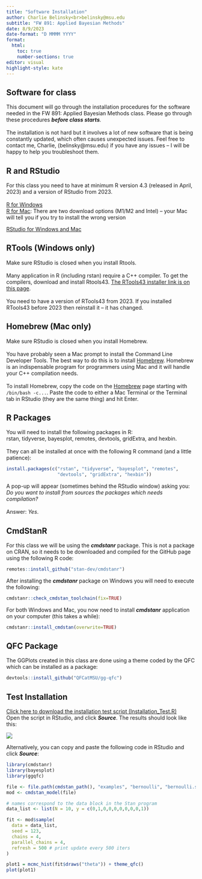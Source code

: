 ```yaml
---
title: "Software Installation"
author: Charlie Belinsky<br>belinsky@msu.edu
subtitle: "FW 891: Applied Bayesian Methods"
date: 8/9/2023
date-format: "D MMMM YYYY"
format: 
  html:
    toc: true
    number-sections: true
editor: visual
highlight-style: kate
---
```


## Software for class

This document will go through the installation procedures for the software needed in the FW 891: Applied Bayesian Methods class. Please go through these procedures ***before class starts**.*\
\
The installation is not hard but it involves a lot of new software that is being constantly updated, which often causes unexpected issues. Feel free to contact me, Charlie, (belinsky\@msu.edu) if you have any issues -- I will be happy to help you troubleshoot them.

## R and RStudio

For this class you need to have at minimum R version 4.3 (released in April, 2023) and a version of RStudio from 2023.\
\
[R for Windows](https://cran.r-project.org/bin/windows/base/){target="_blank"}\
[R for Mac](https://cran.r-project.org/bin/macosx/){target="_blank"}: There are two download options (M1/M2 and Intel) -- your Mac will tell you if you try to install the wrong version

[RStudio for Windows and Mac](https://posit.co/download/rstudio-desktop/){target="_blank"}

## RTools (Windows only)

Make sure RStudio is closed when you install Rtools.\
\
Many application in R (including rstan) require a C++ compiler. To get the compilers, download and install Rtools43. [The RTools43 installer link is on this page](https://cran.r-project.org/bin/windows/Rtools/rtools43/rtools.html){target="_blank"}.\
\
You need to have a version of RTools43 from 2023. If you installed RTools43 before 2023 then reinstall it -- it has changed.

## Homebrew (Mac only)

Make sure RStudio is closed when you install Homebrew.\
\
You have probably seen a Mac prompt to install the Command Line Developer Tools. The best way to do this is to install [Homebrew](https://brew.sh/){target="_blank"}. Homebrew is an indispensable program for programmers using Mac and it will handle your C++ compilation needs.\
\
To install Homebrew, copy the code on the [Homebrew](https://brew.sh/){target="_blank"} page starting with `/bin/bash -c...`. Paste the code to either a Mac Terminal or the Terminal tab in RStudio (they are the same thing) and hit Enter.

## R Packages

You will need to install the following packages in R:\
rstan, tidyverse, bayesplot, remotes, devtools, gridExtra, and hexbin.\
\
They can all be installed at once with the following R command (and a little patience):

``` r
install.packages(c("rstan", "tidyverse", "bayesplot", "remotes", 
                   "devtools", "gridExtra", "hexbin"))
```

A pop-up will appear (sometimes behind the RStudio window) asking you:\
*Do you want to install from sources the packages which needs compilation?*\
\
Answer: *Yes*.

## CmdStanR

For this class we will be using the ***cmdstanr*** package. This is not a package on CRAN, so it needs to be downloaded and compiled for the GitHub page using the following R code:

``` r
remotes::install_github("stan-dev/cmdstanr")
```

After installing the ***cmdstanr*** package on Windows you will need to execute the following:

``` r
cmdstanr::check_cmdstan_toolchain(fix=TRUE)
```

For both Windows and Mac, you now need to install ***cmdstanr*** application on your computer (this takes a while):

``` r
cmdstanr::install_cmdstan(overwrite=TRUE)
```

## QFC Package

The GGPlots created in this class are done using a theme coded by the QFC which can be installed as a package:

``` r
devtools::install_github("QFCatMSU/gg-qfc")
```

## Test Installation

[Click here to download the installation test script (Installation_Test.R)](https://qfcatmsu.github.io/FW-Bayes/installation/Installation_Test.R){target="_blank"}\
Open the script in RStudio, and click ***Source***. The results should look like this:

![](images/Installation_Results.png)

Alternatively, you can copy and paste the following code in RStudio and click ***Source***:

``` r
library(cmdstanr)
library(bayesplot)
library(ggqfc)

file <- file.path(cmdstan_path(), "examples", "bernoulli", "bernoulli.stan")
mod <- cmdstan_model(file)

# names correspond to the data block in the Stan program
data_list <- list(N = 10, y = c(0,1,0,0,0,0,0,0,0,1))

fit <- mod$sample(
  data = data_list,
  seed = 123,
  chains = 4,
  parallel_chains = 4,
  refresh = 500 # print update every 500 iters
)

plot1 = mcmc_hist(fit$draws("theta")) + theme_qfc()
plot(plot1)
```
